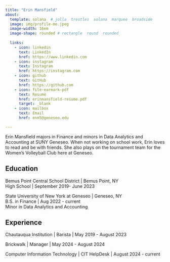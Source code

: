 ```yaml
---
title: "Erin Mansfield" 
about:
  template: solana  # jolla  trestles  solana  marquee  broadside
  image: img/profile-me.jpeg
  image-width: 16em
  image-shape: rounded # rectangle  round  rounded
  
  links:
    - icon: linkedin
      text: LinkedIn
      href: https://www.linkedin.com
    - icon: instagram
      text: Instagram
      href: https://instagram.com
    - icon: github
      text: GitHub
      href: https://github.com
    - icon: file-earmark-pdf
      text: Resumé
      href: erinmansfield-resume.pdf
      target: _blank
    - icon: mailbox
      text: Email
      href: enm5@geneseo.edu 

---
```



Erin Mansfield majors in Finance and minors in Data Analytics and Accounting at SUNY Geneseo. When not working on school work, Erin loves to read and be with friends. She also plays on the tournament team for the Women's  Volleyball Club here at Geneseo. 

## Education

Bemus Point Central School District | Bemus Point, NY <br>
High School | September 2019- June 2023

State University of New York at Geneseo | Geneseo, NY <br>
B.S. in Finance | Aug 2022 - current <br>
Minor in Data Analytics and Accounting

## Experience

Chautauqua Institution | Barista | May 2019 - August 2023

Brickwalk | Manager | May 2024 - August 2024

Computer Information Technology | CIT HelpDesk | August 2024 - current


